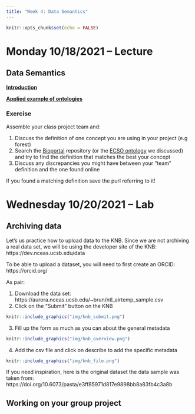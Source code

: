 ```yaml
---
title: "Week 4: Data Semantics"
---
```


```r
knitr::opts_chunk$set(echo = FALSE)
```


# Monday 10/18/2021 -- Lecture

## Data Semantics

**[Introduction](https://docs.google.com/presentation/d/e/2PACX-1vREUl0iUMXFsKUkCnBaU40wExFfy6T5EsSDR1MvFL9nFhKkJsZflyvZVxg43KOx4oDL-zuGLz4Z2Ztu/pub?start=false&loop=false&delayms=60000)**


**[Applied example of ontologies](https://docs.google.com/presentation/d/1_GWATrif3LmDhq9IWJ4EUNBNCKogE7tJwRNrsddf77E/edit?usp=sharing)**


### Exercise

Assemble your class project team and:

1. Discuss the definition of one concept you are using in your project (e.g forest)
2. Search the [Bioportal](https://bioportal.bioontology.org) repository (or the [ECSO ontology](https://bioportal.bioontology.org/ontologies/ECSO/?p=classes&conceptid=root) we discussed) and try to find the definition that matches the best your concept
3. Discuss any discrepancies you might have between your "team" definition and the one found online

If you found a matching definition save the purl referring to it!


# Wednesday 10/20/2021 -- Lab

## Archiving data

Let's us practice how to upload data to the KNB. Since we are not archiving a real data set, we will be using the developer site of the KNB: https://dev.nceas.ucsb.edu/data

To be able to upload a dataset, you will need to first create an ORCID: https://orcid.org/

As pair:

1. Download the data set: https://aurora.nceas.ucsb.edu/~brun/ntl_airtemp_sample.csv  
2. Click on the "Submit" button on the KNB 

```r
knitr::include_graphics("img/knb_submit.png")
```

3. Fill up the form as much as you can about the general metadata 

```r
knitr::include_graphics("img/knb_overview.png")
```

4. Add the csv file and click on describe to add the specific metadata 

```r
knitr::include_graphics("img/knb_file.png")
```

If you need inspiration, here is the original dataset the data sample was taken from: https://doi.org/10.6073/pasta/e3ff85971d817e9898bb8a83fb4c3a8b



## Working on your group project

